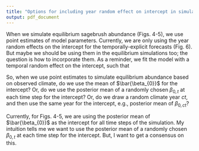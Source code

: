 ```yaml
---
title: "Options for including year random effect on intercept in simulations"
output: pdf_document
---
```


When we simulate equilibrium sagebrush abundance (Figs. 4-5), we use point estimates of model parameters.
Currently, we are only using the year random effects on the intercept for the temporally-explicit forecasts (Fig. 6).
But maybe we should be using them in the equilibrium simulations too; the question is how to incorporate them.
As a reminder, we fit the model with a temporal random effect on the intercept, such that

\begin{align}
\beta_{0,t} \sim \text{normal}(\bar{\beta_{0}}, \sigma_{\beta_{0}}^2)
\end{align}

So, when we use point estimates to simulate equilibrium abundance based on observed climate, do we use the mean of $\bar{\beta_{0}}$ for the intercept? Or, do we use the posterior mean of a randomly chosen $\beta_{0,t}$ at each time step for the intercept? Or, do we draw a random climate year *ct*, and then use the same year for the intercept, e.g., posterior mean of $\beta_{0,ct}$?

Currently, for Figs. 4-5, we are using the posterior mean of $\bar{\beta_{0}}$ as the intercept for all time steps of the simulation. My intuition tells me we want to use the posterior mean of a randomly chosen $\beta_{0,t}$ at each time step for the intercept. But, I want to get a consensus on this.
